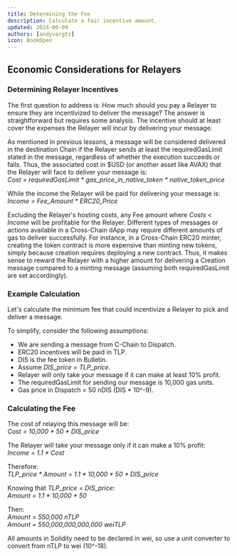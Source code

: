 ```yaml
---
title: Determining the Fee
description: Calculate a fair incentive amount.
updated: 2024-06-09
authors: [andyvargtz]
icon: BookOpen
---
```


## Economic Considerations for Relayers

### Determining Relayer Incentives

The first question to address is: How much should you pay a Relayer to ensure they are incentivized to deliver the message? The answer is straightforward but requires some analysis. The incentive should at least cover the expenses the Relayer will incur by delivering your message.

As mentioned in previous lessons, a message will be considered delivered in the destination Chain if the Relayer sends at least the requiredGasLimit stated in the message, regardless of whether the execution succeeds or fails. Thus, the associated cost in $USD (or another asset like AVAX) that the Relayer will face to deliver your message is:  
*Cost = requiredGasLimit * gas_price_in_native_token * native_token_price*

While the income the Relayer will be paid for delivering your message is:  
*Income = Fee_Amount * ERC20_Price*

Excluding the Relayer's hosting costs, any Fee amount where *Costs < Income* will be profitable for the Relayer. Different types of messages or actions available in a Cross-Chain dApp may require different amounts of gas to deliver successfully. For instance, in a Cross-Chain ERC20 minter, creating the token contract is more expensive than minting new tokens, simply because creation requires deploying a new contract. Thus, it makes sense to reward the Relayer with a higher amount for delivering a Creation message compared to a minting message (assuming both requiredGasLimit are set accordingly).

### Example Calculation

Let's calculate the minimum fee that could incentivize a Relayer to pick and deliver a message.

To simplify, consider the following assumptions:
- We are sending a message from C-Chain to Dispatch.
- ERC20 incentives will be paid in TLP.
- DIS is the fee token in Bulletin.
- Assume *DIS_price = TLP_price*.
- Relayer will only take your message if it can make at least 10% profit.
- The requiredGasLimit for sending our message is 10,000 gas units.
- Gas price in Dispatch = 50 nDIS (DIS * 10^-9).

### Calculating the Fee

The cost of relaying this message will be:  
*Cost = 10,000 * 50 * DIS_price*

The Relayer will take your message only if it can make a 10% profit:  
*Income = 1.1 * Cost*

Therefore:  
*TLP_price * Amount = 1.1 * 10,000 * 50 * DIS_price*

Knowing that *TLP_price = DIS_price*:  
*Amount = 1.1 * 10,000 * 50*

Then:  
*Amount = 550,000 nTLP*  
*Amount = 550,000,000,000,000 weiTLP*

All amounts in Solidity need to be declared in wei, so use a unit converter to convert from nTLP to wei (10^-18).
